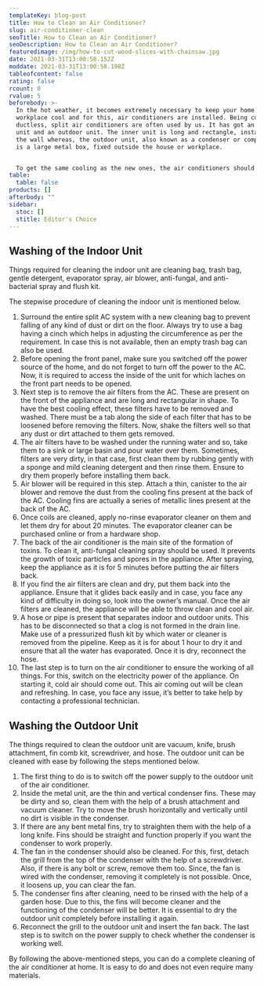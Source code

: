 ```yaml
---
templateKey: blog-post
title: How to Clean an Air Conditioner?
slug: air-conditioner-clean
seoTitle: How to Clean an Air Conditioner?
seoDescription: How to Clean an Air Conditioner?
featuredimage: /img/how-to-cut-wood-slices-with-chainsaw.jpg
date: 2021-03-31T13:00:58.152Z
moddate: 2021-03-31T13:00:58.198Z
tableofcontent: false
rating: false
rcount: 0
rvalue: 5
beforebody: >-
  In the hot weather, it becomes extremely necessary to keep your home and
  workplace cool and for this, air conditioners are installed. Being compact and
  ductless, split air conditioners are often used by us. It has got an inner
  unit and an outdoor unit. The inner unit is long and rectangle, installed on
  the wall whereas, the outdoor unit, also known as a condenser or compressor,
  is a large metal box, fixed outside the house or workplace.


  To get the same cooling as the new ones, the air conditioners should be examined and cleaned at least once in 6 months. This ensures good health of the system and it remains in good working condition for a long time. Let’s learn how to clean the entire unit, both indoor and outdoor.
table:
  table: false
products: []
afterbody: ""
sidebar:
  stoc: []
  stitle: Editor's Choice
---
```

## Washing of the Indoor Unit

Things required for cleaning the indoor unit are cleaning bag, trash bag, gentle detergent, evaporator spray, air blower, anti-fungal, and anti-bacterial spray and flush kit.

The stepwise procedure of cleaning the indoor unit is mentioned below.

1. Surround the entire split AC system with a new cleaning bag to prevent falling of any kind of dust or dirt on the floor. Always try to use a bag having a cinch which helps in adjusting the circumference as per the requirement. In case this is not available, then an empty trash bag can also be used.
2. Before opening the front panel, make sure you switched off the power source of the home, and do not forget to turn off the power to the AC. Now, it is required to access the inside of the unit for which laches on the front part needs to be opened.
3. Next step is to remove the air filters from the AC. These are present on the front of the appliance and are long and rectangular in shape. To have the best cooling effect, these filters have to be removed and washed. There must be a tab along the side of each filter that has to be loosened before removing the filters. Now, shake the filters well so that any dust or dirt attached to them gets removed.
4. The air filters have to be washed under the running water and so, take them to a sink or large basin and pour water over them. Sometimes, filters are very dirty, in that case, first clean them by rubbing gently with a sponge and mild cleaning detergent and then rinse them. Ensure to dry them properly before installing them back.
5. Air blower will be required in this step. Attach a thin, canister to the air blower and remove the dust from the cooling fins present at the back of the AC. Cooling fins are actually a series of metallic lines present at the back of the AC.
6. Once coils are cleaned, apply no-rinse evaporator cleaner on them and let them dry for about 20 minutes. The evaporator cleaner can be purchased online or from a hardware shop.
7. The back of the air conditioner is the main site of the formation of toxins. To clean it, anti-fungal cleaning spray should be used. It prevents the growth of toxic particles and spores in the appliance. After spraying, keep the appliance as it is for 5 minutes before putting the air filters back.
8. If you find the air filters are clean and dry, put them back into the appliance. Ensure that it glides back easily and in case, you face any kind of difficulty in doing so, look into the owner’s manual. Once the air filters are cleaned, the appliance will be able to throw clean and cool air.
9. A hose or pipe is present that separates indoor and outdoor units. This has to be disconnected so that a clog is not formed in the drain line. Make use of a pressurized flush kit by which water or cleaner is removed from the pipeline. Keep as it is for about 1 hour to dry it and ensure that all the water has evaporated. Once it is dry, reconnect the hose.
10. The last step is to turn on the air conditioner to ensure the working of all things. For this, switch on the electricity power of the appliance. On starting it, cold air should come out. This air coming out will be clean and refreshing. In case, you face any issue, it’s better to take help by contacting a professional technician.

## Washing the Outdoor Unit

The things required to clean the outdoor unit are vacuum, knife, brush attachment, fin comb kit, screwdriver, and hose. The outdoor unit can be cleaned with ease by following the steps mentioned below.

1. The first thing to do is to switch off the power supply to the outdoor unit of the air conditioner.
2. Inside the metal unit, are the thin and vertical condenser fins. These may be dirty and so, clean them with the help of a brush attachment and vacuum cleaner. Try to move the brush horizontally and vertically until no dirt is visible in the condenser.
3. If there are any bent metal fins, try to straighten them with the help of a long knife. Fins should be straight and function properly if you want the condenser to work properly.
4. The fan in the condenser should also be cleaned. For this, first, detach the grill from the top of the condenser with the help of a screwdriver. Also, if there is any bolt or screw, remove them too. Since, the fan is wired with the condenser, removing it completely is not possible. Once, it loosens up, you can clear the fan.
5. The condenser fins after cleaning, need to be rinsed with the help of a garden hose. Due to this, the fins will become cleaner and the functioning of the condenser will be better. It is essential to dry the outdoor unit completely before installing it again.
6. Reconnect the grill to the outdoor unit and insert the fan back. The last step is to switch on the power supply to check whether the condenser is working well.

By following the above-mentioned steps, you can do a complete cleaning of the air conditioner at home. It is easy to do and does not even require many materials.